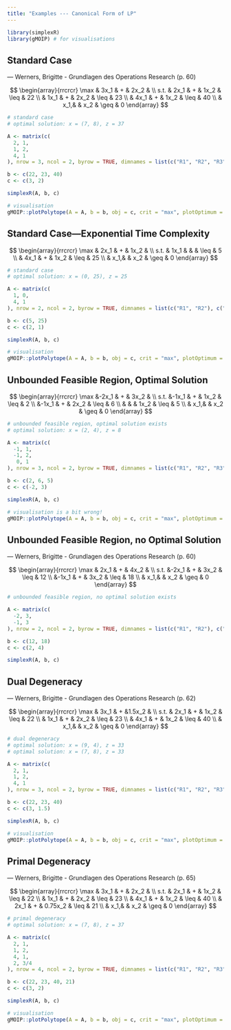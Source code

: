 ```yaml
---
title: "Examples --- Canonical Form of LP"
---
```


```r

library(simplexR)
library(gMOIP) # for visualisations

```

## Standard Case

--- Werners, Brigitte - Grundlagen des Operations Research (p. 60)

$$
\begin{array}{rrcrcr}
\max  & 3x_1 & + & 2x_2 & \\
s.t.  & 2x_1 & + & 1x_2 & \leq & 22 \\
      & 1x_1 & + & 2x_2 & \leq & 23 \\
      & 4x_1 & + & 1x_2 & \leq & 40 \\
      &  x_1,&  &  x_2 & \geq & 0
\end{array}
$$

```r

# standard case 
# optimal solution: x = (7, 8), z = 37

A <- matrix(c(
  2, 1,
  1, 2,
  4, 1
), nrow = 3, ncol = 2, byrow = TRUE, dimnames = list(c("R1", "R2", "R3"), c("x1", "x2")))

b <- c(22, 23, 40)
c <- c(3, 2)

simplexR(A, b, c)

```

```r

# visualisation
gMOIP::plotPolytope(A = A, b = b, obj = c, crit = "max", plotOptimum = TRUE, labels = "coord")

```


## Standard Case---Exponential Time Complexity 

$$
\begin{array}{rrcrcr}
\max  & 2x_1 & + & 1x_2 & \\
s.t.  & 1x_1 &   &      & \leq &  5 \\
      & 4x_1 & + & 1x_2 & \leq & 25 \\
      &  x_1,&   &  x_2 & \geq & 0
\end{array}
$$

```r

# standard case
# optimal solution: x = (0, 25), z = 25

A <- matrix(c(
  1, 0,
  4, 1
), nrow = 2, ncol = 2, byrow = TRUE, dimnames = list(c("R1", "R2"), c("x1", "x2")))

b <- c(5, 25)
c <- c(2, 1)

simplexR(A, b, c)

```

```r

# visualisation
gMOIP::plotPolytope(A = A, b = b, obj = c, crit = "max", plotOptimum = TRUE, labels = "coord")

```

## Unbounded Feasible Region, Optimal Solution

$$
\begin{array}{rrcrcr}
\max  &-2x_1 & + & 3x_2 & \\
s.t.  &-1x_1 & + & 1x_2 & \leq & 2 \\
      &-1x_1 & + & 2x_2 & \leq & 6 \\
      &      &   & 1x_2 & \leq & 5 \\
      &  x_1,&  &  x_2 & \geq & 0
\end{array}
$$

```r

# unbounded feasible region, optimal solution exists
# optimal solution: x = (2, 4), z = 8

A <- matrix(c(
  -1, 1,
  -1, 2,
   0, 1
), nrow = 3, ncol = 2, byrow = TRUE, dimnames = list(c("R1", "R2", "R3"), c("x1", "x2")))

b <- c(2, 6, 5)
c <- c(-2, 3)

simplexR(A, b, c)

```

```r

# visualisation is a bit wrong!
gMOIP::plotPolytope(A = A, b = b, obj = c, crit = "max", plotOptimum = TRUE, labels = "coord")

```

## Unbounded Feasible Region, no Optimal Solution 

--- Werners, Brigitte - Grundlagen des Operations Research (p. 60)

$$
\begin{array}{rrcrcr}
\max  & 2x_1 & + & 4x_2 & \\
s.t.  &-2x_1 & + & 3x_2 & \leq & 12 \\
      &-1x_1 & + & 3x_2 & \leq & 18 \\
      &  x_1,&  &  x_2 & \geq & 0
\end{array}
$$

```r

# unbounded feasible region, no optimal solution exists

A <- matrix(c(
  -2, 3,
  -1, 3
), nrow = 2, ncol = 2, byrow = TRUE, dimnames = list(c("R1", "R2"), c("x1", "x2")))

b <- c(12, 18)
c <- c(2, 4)

simplexR(A, b, c)

```

## Dual Degeneracy 

--- Werners, Brigitte - Grundlagen des Operations Research (p. 62)

$$
\begin{array}{rrcrcr}
\max  & 3x_1 & + &1.5x_2 & \\
s.t.  & 2x_1 & + & 1x_2 & \leq & 22 \\
      & 1x_1 & + & 2x_2 & \leq & 23 \\
      & 4x_1 & + & 1x_2 & \leq & 40 \\
      &  x_1,&  &  x_2 & \geq & 0
\end{array}
$$

```r

# dual degeneracy
# optimal solution: x = (9, 4), z = 33
# optimal solution: x = (7, 8), z = 33

A <- matrix(c(
  2, 1,
  1, 2,
  4, 1
), nrow = 3, ncol = 2, byrow = TRUE, dimnames = list(c("R1", "R2", "R3"), c("x1", "x2")))

b <- c(22, 23, 40)
c <- c(3, 1.5)

simplexR(A, b, c)

```

```r

# visualisation
gMOIP::plotPolytope(A = A, b = b, obj = c, crit = "max", plotOptimum = TRUE, labels = "coord")

```

## Primal Degeneracy

--- Werners, Brigitte - Grundlagen des Operations Research (p. 65)

$$
\begin{array}{rrcrcr}
\max  & 3x_1 & + & 2x_2 & \\
s.t.  & 2x_1 & + & 1x_2 & \leq & 22 \\
      & 1x_1 & + & 2x_2 & \leq & 23 \\
      & 4x_1 & + & 1x_2 & \leq & 40 \\
      & 2x_1 & + & 0.75x_2 & \leq & 21 \\
      &  x_1,&  &  x_2 & \geq & 0
\end{array}
$$

```r

# primal degeneracy
# optimal solution: x = (7, 8), z = 37

A <- matrix(c(
  2, 1,
  1, 2,
  4, 1,
  2, 3/4
), nrow = 4, ncol = 2, byrow = TRUE, dimnames = list(c("R1", "R2", "R3", "R4"), c("x1", "x2")))

b <- c(22, 23, 40, 21)
c <- c(3, 2)

simplexR(A, b, c)

```

```r

# visualisation
gMOIP::plotPolytope(A = A, b = b, obj = c, crit = "max", plotOptimum = TRUE, labels = "coord")

```
